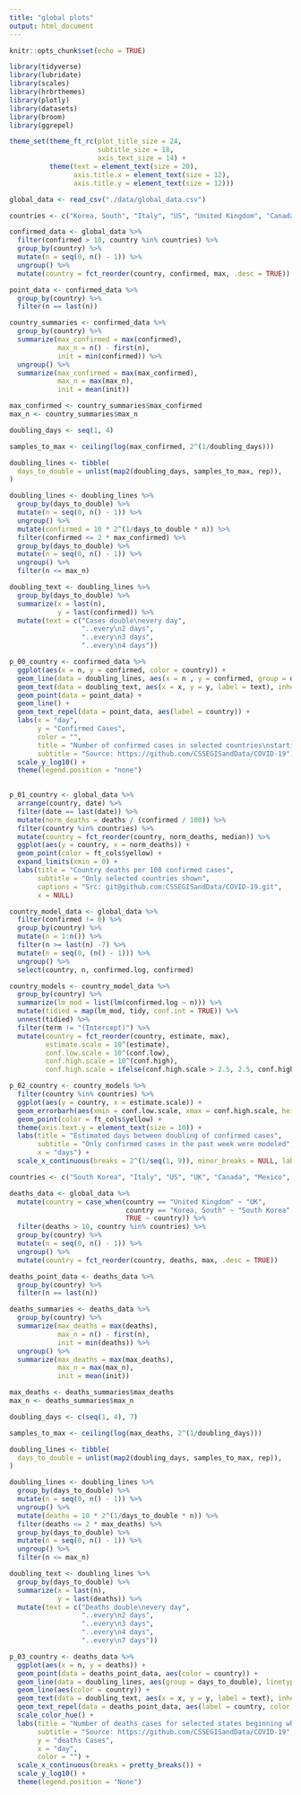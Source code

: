 ```yaml
---
title: "global plots"
output: html_document
---
```


```r
knitr::opts_chunk$set(echo = TRUE)
```

```r
library(tidyverse)
library(lubridate)
library(scales)
library(hrbrthemes)
library(plotly)
library(datasets)
library(broom)
library(ggrepel)

theme_set(theme_ft_rc(plot_title_size = 24,
                      subtitle_size = 18,
                      axis_text_size = 14) +
          theme(text = element_text(size = 20),
                axis.title.x = element_text(size = 12),
                axis.title.y = element_text(size = 12)))
```

```r
global_data <- read_csv("./data/global_data.csv")
```

```r
countries <- c("Korea, South", "Italy", "US", "United Kingdom", "Canada", "Mexico", "France", "India", "Colombia", "China")

confirmed_data <- global_data %>%
  filter(confirmed > 10, country %in% countries) %>%
  group_by(country) %>%
  mutate(n = seq(0, n() - 1)) %>%
  ungroup() %>%
  mutate(country = fct_reorder(country, confirmed, max, .desc = TRUE))

point_data <- confirmed_data %>%
  group_by(country) %>%
  filter(n == last(n))
```

```r
country_summaries <- confirmed_data %>%
  group_by(country) %>%
  summarize(max_confirmed = max(confirmed),
            max_n = n() - first(n),
            init = min(confirmed)) %>%
  ungroup() %>%
  summarize(max_confirmed = max(max_confirmed),
            max_n = max(max_n),
            init = mean(init))

max_confirmed <- country_summaries$max_confirmed
max_n <- country_summaries$max_n

doubling_days <- seq(1, 4)

samples_to_max <- ceiling(log(max_confirmed, 2^(1/doubling_days)))

doubling_lines <- tibble(
  days_to_double = unlist(map2(doubling_days, samples_to_max, rep)),
)

doubling_lines <- doubling_lines %>%
  group_by(days_to_double) %>%
  mutate(n = seq(0, n() - 1)) %>%
  ungroup() %>%
  mutate(confirmed = 10 * 2^(1/days_to_double * n)) %>%
  filter(confirmed <= 2 * max_confirmed) %>%
  group_by(days_to_double) %>%
  mutate(n = seq(0, n() - 1)) %>%
  ungroup() %>%
  filter(n <= max_n)

doubling_text <- doubling_lines %>%
  group_by(days_to_double) %>%
  summarize(x = last(n),
            y = last(confirmed)) %>%
  mutate(text = c("Cases double\nevery day",
                  "..every\n2 days",
                  "..every\n3 days",
                  "..every\n4 days"))

p_00_country <- confirmed_data %>%
  ggplot(aes(x = n, y = confirmed, color = country)) +
  geom_line(data = doubling_lines, aes(x = n , y = confirmed, group = days_to_double), linetype = "dashed", inherit.aes = FALSE) +
  geom_text(data = doubling_text, aes(x = x, y = y, label = text), inherit.aes = FALSE, nudge_x = -0.5) +
  geom_point(data = point_data) +
  geom_line() +
  geom_text_repel(data = point_data, aes(label = country)) +
  labs(x = "day",
       y = "Confirmed Cases",
       color = "",
       title = "Number of confirmed cases in selected countries\nstarting when number of cases = 100", 
       subtitle = "Source: https://github.com/CSSEGISandData/COVID-19") +
  scale_y_log10() +
  theme(legend.position = "none")
  
```

```r
p_01_country <- global_data %>%
  arrange(country, date) %>%
  filter(date == last(date)) %>%
  mutate(norm_deaths = deaths / (confirmed / 100)) %>%
  filter(country %in% countries) %>%
  mutate(country = fct_reorder(country, norm_deaths, median)) %>%
  ggplot(aes(y = country, x = norm_deaths)) +
  geom_point(color = ft_cols$yellow) +
  expand_limits(xmin = 0) +
  labs(title = "Country deaths per 100 confirmed cases",
       subtitle = "Only selected countries shown",
       captions = "Src: git@github.com:CSSEGISandData/COVID-19.git",
       x = NULL)
```


```r
country_model_data <- global_data %>%
  filter(confirmed != 0) %>%
  group_by(country) %>%
  mutate(n = 1:n()) %>%
  filter(n >= last(n) -7) %>%
  mutate(n = seq(0, (n() - 1))) %>%
  ungroup() %>%
  select(country, n, confirmed.log, confirmed)
```


```r
country_models <- country_model_data %>%
  group_by(country) %>%
  summarize(lm_mod = list(lm(confirmed.log ~ n))) %>%
  mutate(tidied = map(lm_mod, tidy, conf.int = TRUE)) %>%
  unnest(tidied) %>%
  filter(term != "(Intercept)") %>%
  mutate(country = fct_reorder(country, estimate, max),
         estimate.scale = 10^(estimate),
         conf.low.scale = 10^(conf.low),
         conf.high.scale = 10^(conf.high),
         conf.high.scale = ifelse(conf.high.scale > 2.5, 2.5, conf.high.scale))

p_02_country <- country_models %>%
  filter(country %in% countries) %>% 
  ggplot(aes(y = country, x = estimate.scale)) +
  geom_errorbarh(aes(xmin = conf.low.scale, xmax = conf.high.scale, height = 0.3)) +
  geom_point(color = ft_cols$yellow) +
  theme(axis.text.y = element_text(size = 10)) +
  labs(title = "Estimated days between doubling of confirmed cases",
       subtitle = "Only confirmed cases in the past week were modeled",
       x = "days") +
  scale_x_continuous(breaks = 2^(1/seq(1, 9)), minor_breaks = NULL, labels = seq(1, 9))
```

```r
countries <- c("South Korea", "Italy", "US", "UK", "Canada", "Mexico", "France", "India", "Colombia", "China")

deaths_data <- global_data %>%
  mutate(country = case_when(country == "United Kingdom" ~ "UK",
                             country == "Korea, South" ~ "South Korea",
                             TRUE ~ country)) %>%
  filter(deaths > 10, country %in% countries) %>%
  group_by(country) %>%
  mutate(n = seq(0, n() - 1)) %>%
  ungroup() %>%
  mutate(country = fct_reorder(country, deaths, max, .desc = TRUE))

deaths_point_data <- deaths_data %>%
  group_by(country) %>%
  filter(n == last(n))

deaths_summaries <- deaths_data %>%
  group_by(country) %>%
  summarize(max_deaths = max(deaths),
            max_n = n() - first(n),
            init = min(deaths)) %>%
  ungroup() %>%
  summarize(max_deaths = max(max_deaths),
            max_n = max(max_n),
            init = mean(init))

max_deaths <- deaths_summaries$max_deaths
max_n <- deaths_summaries$max_n

doubling_days <- c(seq(1, 4), 7)

samples_to_max <- ceiling(log(max_deaths, 2^(1/doubling_days)))

doubling_lines <- tibble(
  days_to_double = unlist(map2(doubling_days, samples_to_max, rep)),
)

doubling_lines <- doubling_lines %>%
  group_by(days_to_double) %>%
  mutate(n = seq(0, n() - 1)) %>%
  ungroup() %>%
  mutate(deaths = 10 * 2^(1/days_to_double * n)) %>%
  filter(deaths <= 2 * max_deaths) %>%
  group_by(days_to_double) %>%
  mutate(n = seq(0, n() - 1)) %>%
  ungroup() %>%
  filter(n <= max_n)

doubling_text <- doubling_lines %>%
  group_by(days_to_double) %>%
  summarize(x = last(n),
            y = last(deaths)) %>%
  mutate(text = c("Deaths double\nevery day",
                  "..every\n2 days",
                  "..every\n3 days",
                  "..every\n4 days",
                  "..every\n7 days"))

p_03_country <- deaths_data %>%
  ggplot(aes(x = n, y = deaths)) +
  geom_point(data = deaths_point_data, aes(color = country)) +
  geom_line(data = doubling_lines, aes(group = days_to_double), linetype = "dashed") +
  geom_line(aes(color = country)) +
  geom_text(data = doubling_text, aes(x = x, y = y, label = text), inherit.aes = FALSE, nudge_x = -0.5) +
  geom_text_repel(data = deaths_point_data, aes(label = country, color = country)) +
  scale_color_hue() +
  labs(title = "Number of deaths cases for selected states beginning when data is available",
       subtitle = "Source: https://github.com/CSSEGISandData/COVID-19",
       y = "deaths Cases",
       x = "day",
       color = "") +
  scale_x_continuous(breaks = pretty_breaks()) +
  scale_y_log10() +
  theme(legend.position = "None")
```